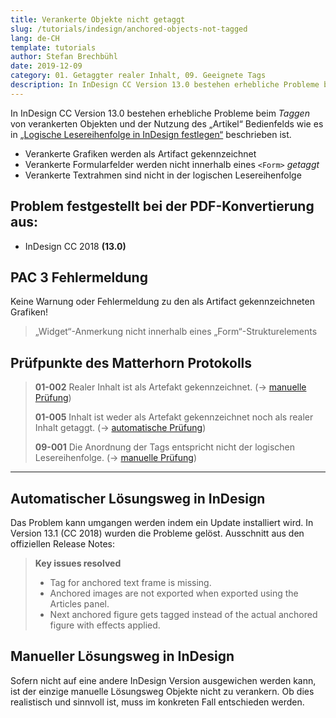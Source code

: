 ```yaml
---
title: Verankerte Objekte nicht getaggt
slug: /tutorials/indesign/anchored-objects-not-tagged
lang: de-CH
template: tutorials
author: Stefan Brechbühl
date: 2019-12-09
category: 01. Getaggter realer Inhalt, 09. Geeignete Tags
description: In InDesign CC Version 13.0 bestehen erhebliche Probleme beim Taggen von verankerten Objekten und der Nutzung des „Artikel“ Bedienfelds wie es in „Logische Lesereihenfolge in InDesign festlegen“ beschrieben ist.
---
```


In InDesign CC Version 13.0 bestehen erhebliche Probleme beim *Taggen* von verankerten Objekten und der Nutzung des „Artikel“ Bedienfelds wie es in [„Logische Lesereihenfolge in InDesign festlegen“](/de/basics/indesign/defining-logical-reading-order-in-indesign/) beschrieben ist. 

- Verankerte Grafiken werden als Artifact gekennzeichnet
- Verankerte Formularfelder werden nicht innerhalb eines `<Form>` *getaggt*
- Verankerte Textrahmen sind nicht in der logischen Lesereihenfolge

## Problem festgestellt bei der PDF-Konvertierung aus:

- InDesign CC 2018 **(13.0)**

## PAC 3 Fehlermeldung

Keine Warnung oder Fehlermeldung zu den als Artifact gekennzeichneten Grafiken!

> „Widget“-Anmerkung nicht innerhalb eines „Form“-Strukturelements

## Prüfpunkte des Matterhorn Protokolls
 
> **01-002** Realer Inhalt ist als Artefakt gekennzeichnet. (→ [manuelle Prüfung](/de/glossary/#manuelle-prüfung))
> 
> **01-005** Inhalt ist weder als Artefakt gekennzeichnet noch als realer Inhalt getaggt. (→ [automatische Prüfung](/de/glossary/#automatische-prüfung))
> 
> **09-001** Die Anordnung der Tags entspricht nicht der logischen Lesereihenfolge. (→ [manuelle Prüfung](/de/glossary/#manuelle-prüfung))

***

## Automatischer Lösungsweg in InDesign

Das Problem kann umgangen werden indem ein Update installiert wird. In Version 13.1 (CC 2018) wurden die Probleme gelöst. Ausschnitt aus den offiziellen Release Notes:

> **Key issues resolved**
>
> - Tag for anchored text frame is missing.
> - Anchored images are not exported when exported using the Articles panel.
> - Next anchored figure gets tagged instead of the actual anchored figure with effects applied.

## Manueller Lösungsweg in InDesign

Sofern nicht auf eine andere InDesign Version ausgewichen werden kann, ist der einzige manuelle Lösungsweg Objekte nicht zu verankern. Ob dies realistisch und sinnvoll ist, muss im konkreten Fall entschieden werden.